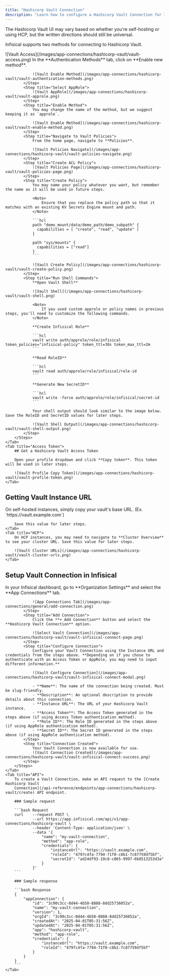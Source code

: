 ```yaml
---
title: "Hashicorp Vault Connection"
description: "Learn how to configure a Hashicorp Vault Connection for Infisical."
---
```


<Note>
    The Hashicorp Vault UI may vary based on whether you're self-hosting or using HCP, but the written directions should still be universal.
</Note>

Infisical supports two methods for connecting to Hashicorp Vault.

<Tabs>
    <Tab title="App Role (Recommended)">
        <Steps>
            <Step title="Navigate to Vault Access">
                ![Vault Access](/images/app-connections/hashicorp-vault/vault-access.png)
            </Step>
            <Step title="Enable New Method">
                In the **Authentication Methods** tab, click on **Enable new method**.

                ![Vault Enable Method](/images/app-connections/hashicorp-vault/vault-authentication-methods.png)
            </Step>
            <Step title="Select AppRole">
                ![Vault AppRole](/images/app-connections/hashicorp-vault/vault-approle.png)
            </Step>
            <Step title="Enable Method">
                You may change the name of the method, but we suggest keeping it as `approle`.

                ![Vault Enable Method](/images/app-connections/hashicorp-vault/vault-enable-method.png)
            </Step>
            <Step title="Navigate to Vault Policies">
                From the home page, navigate to **Policies**.

                ![Vault Policies Navigate](/images/app-connections/hashicorp-vault/vault-policies-navigate.png)
            </Step>
            <Step title="Create ACL Policy">
                ![Vault Policies Page](/images/app-connections/hashicorp-vault/vault-policies-page.png)
            </Step>
            <Step title="Create Policy">
                You may name your policy whatever you want, but remember the name as it will be used in future steps.

                <Note>
                    Ensure that you replace the policy path so that it matches with an existing KV Secrets Engine mount and path.
                </Note>

                ```hcl
                path "demo_mount/data/demo_path/demo_subpath" {
                  capabilities = [ "create", "read", "update" ]
                }

                path "sys/mounts" {
                  capabilities = ["read"]
                }
                ```

                ![Vault Create Policy](/images/app-connections/hashicorp-vault/vault-create-policy.png)
            </Step>
            <Step title="Run Shell Commands">
                **Open Vault Shell**

                ![Vault Shell](/images/app-connections/hashicorp-vault/vault-shell.png)

                <Note>
                    If you used custom approle or policy names in previous steps, you'll need to customize the following commands.
                </Note>

                **Create Infisical Role**

                ```hcl
                vault write auth/approle/role/infisical token_policies="infisical-policy" token_ttl=30s token_max_ttl=2m
                ```

                **Read RoleID**

                ```hcl
                vault read auth/approle/role/infisical/role-id
                ```

                **Generate New SecretID**

                ```hcl
                vault write -force auth/approle/role/infisical/secret-id
                ```

                Your shell output should look similar to the image below. Save the RoleID and SecretID values for later steps.

                ![Vault Shell Output](/images/app-connections/hashicorp-vault/vault-shell-output.png)
            </Step>
        </Steps>
    </Tab>
    <Tab title="Access Token">
        ## Get a Hashicorp Vault Access Token

        Open your profile dropdown and click **Copy token**. This token will be used in later steps.

        ![Vault Profile Copy Token](/images/app-connections/hashicorp-vault/vault-profile-token.png)
    </Tab>
</Tabs>

## Getting Vault Instance URL

<Tabs>
    <Tab title="Self Hosted">
        On self-hosted instances, simply copy your vault's base URL. (Ex. `https://vault.example.com`)

        Save this value for later steps.
    </Tab>
    <Tab title="HCP">
        On HCP instances, you may need to navigate to **Cluster Overview** to see your cluster URL. Save this value for later steps.

        ![Vault Cluster URLs](/images/app-connections/hashicorp-vault/vault-cluster-urls.png)
    </Tab>
</Tabs>

## Setup Vault Connection in Infisical

<Tabs>
    <Tab title="Infisical UI">
        <Steps>
            <Step title="Navigate to App Connections">
                In your Infisical dashboard, go to **Organization Settings** and select the **App Connections** tab.

                ![App Connections Tab](/images/app-connections/general/add-connection.png)
            </Step>
            <Step title="Add Connection">
                Click the **+ Add Connection** button and select the **Hashicorp Vault Connection** option.

                ![Select Vault Connection](/images/app-connections/hashicorp-vault/vault-infisical-connect-page.png)
            </Step>
            <Step title="Configure Connection">
                Configure your Vault Connection using the Instance URL and credentials from the steps above. **Depending on if you chose to authenticate with an Access Token or AppRole, you may need to input different information.**

                ![Vault Configure Connection](/images/app-connections/hashicorp-vault/vault-infisical-connect-modal.png)

                - **Name**: The name of the connection being created. Must be slug-friendly.
                - **Description**: An optional description to provide details about this connection.
                - **Instance URL**: The URL of your Hashicorp Vault instance.
                - **Access Token**: The Access Token generated in the steps above (if using Access Token authentication method).
                - **Role ID**: The Role ID generated in the steps above (if using AppRole authentication method).
                - **Secret ID**: The Secret ID generated in the steps above (if using AppRole authentication method).
            </Step>
            <Step title="Connection Created">
                Your Vault Connection is now available for use.
                ![Vault Connection Created](/images/app-connections/hashicorp-vault/vault-infisical-connect-success.png)
            </Step>
        </Steps>
    </Tab>
    <Tab title="API">
        To create a Vault Connection, make an API request to the [Create Hashicorp Vault
        Connection](/api-reference/endpoints/app-connections/hashicorp-vault/create) API endpoint.

        ### Sample request

        ```bash Request
        curl    --request POST \
                --url https://app.infisical.com/api/v1/app-connections/hashicorp-vault \
                --header 'Content-Type: application/json' \
                --data '{
                    "name": "my-vault-connection",
                    "method": "app-role",
                    "credentials": {
                        "instanceUrl": "https://vault.example.com",
                        "roleId": "4797c4fa-7794-71f0-c8b1-7c87759df5bf",
                        "secretId": "ad24df93-19c8-c865-9997-6b8513253d3a"
                    }
                }'
        ```

        ### Sample response

        ```bash Response
        {
            "appConnection": {
                "id": "3c90c3cc-0d44-4b50-8888-8dd25736052a",
                "name": "my-vault-connection",
                "version": 1,
                "orgId": "3c90c3cc-0d44-4b50-8888-8dd25736052a",
                "createdAt": "2025-04-01T05:31:56Z",
                "updatedAt": "2025-04-01T05:31:56Z",
                "app": "hashicorp-vault",
                "method": "app-role",
                "credentials": {
                    "instanceUrl": "https://vault.example.com",
                    "roleId": "4797c4fa-7794-71f0-c8b1-7c87759df5bf"
                }
            }
        }
        ```
    </Tab>
</Tabs>
